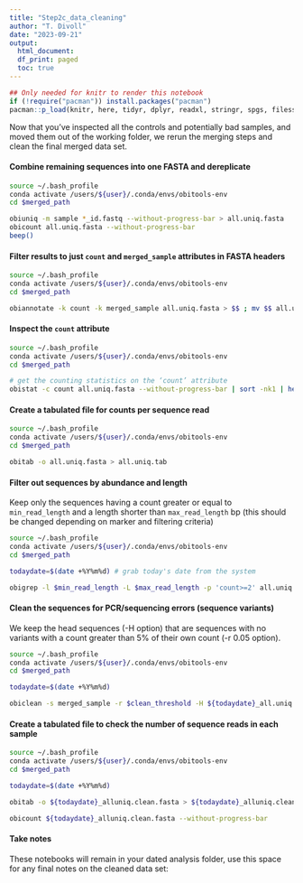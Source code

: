 ```yaml
---
title: "Step2c_data_cleaning"
author: "T. Divoll"
date: "2023-09-21"
output: 
  html_document:
  df_print: paged
  toc: true
---
```

```r
## Only needed for knitr to render this notebook
if (!require("pacman")) install.packages("pacman")
pacman::p_load(knitr, here, tidyr, dplyr, readxl, stringr, spgs, filesstrings, beepr)
```

Now that you've inspected all the controls and potentially bad samples, and moved them out of the working folder, we rerun the merging steps and clean the final merged data set.

#### Combine remaining sequences into one FASTA and dereplicate
```bash
source ~/.bash_profile
conda activate /users/${user}/.conda/envs/obitools-env
cd $merged_path

obiuniq -m sample *_id.fastq --without-progress-bar > all.uniq.fasta
obicount all.uniq.fasta --without-progress-bar
beep()
```

#### Filter results to just `count` and `merged_sample` attributes in FASTA headers
```bash
source ~/.bash_profile
conda activate /users/${user}/.conda/envs/obitools-env
cd $merged_path

obiannotate -k count -k merged_sample all.uniq.fasta > $$ ; mv $$ all.uniq.fasta
```

#### Inspect the `count` attribute
```bash
source ~/.bash_profile
conda activate /users/${user}/.conda/envs/obitools-env
cd $merged_path

# get the counting statistics on the ‘count’ attribute
obistat -c count all.uniq.fasta --without-progress-bar | sort -nk1 | head -20 | column -t
```

#### Create a tabulated file for counts per sequence read
```bash
source ~/.bash_profile
conda activate /users/${user}/.conda/envs/obitools-env
cd $merged_path

obitab -o all.uniq.fasta > all.uniq.tab
```

#### Filter out sequences by abundance and length
Keep only the sequences having a count greater or equal to `min_read_length` and a length shorter than `max_read_length` bp (this should be changed depending on marker and filtering criteria)
```bash
source ~/.bash_profile
conda activate /users/${user}/.conda/envs/obitools-env
cd $merged_path

todaydate=$(date +%Y%m%d) # grab today's date from the system

obigrep -l $min_read_length -L $max_read_length -p 'count>=2' all.uniq.fasta > ${todaydate}_all.uniq.fasta
```

#### Clean the sequences for PCR/sequencing errors (sequence variants)
We keep the head sequences (-H option) that are sequences with no variants with a count greater than 5% of their own count (-r 0.05 option).
```bash
source ~/.bash_profile
conda activate /users/${user}/.conda/envs/obitools-env
cd $merged_path

todaydate=$(date +%Y%m%d)

obiclean -s merged_sample -r $clean_threshold -H ${todaydate}_all.uniq.fasta > ${todaydate}_alluniq.clean.fasta
```
#### Create a tabulated file to check the number of sequence reads in each sample

```bash
source ~/.bash_profile
conda activate /users/${user}/.conda/envs/obitools-env
cd $merged_path

todaydate=$(date +%Y%m%d)

obitab -o ${todaydate}_alluniq.clean.fasta > ${todaydate}_alluniq.clean.tab

obicount ${todaydate}_alluniq.clean.fasta --without-progress-bar
```

#### Take notes
These notebooks will remain in your dated analysis folder, use this space for any final notes on the cleaned data set:
